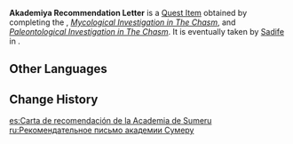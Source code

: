 {{Item Infobox
|id           = 101628
|image        = Item Quest Letter.png
|type         = Quest Items
|description  = This letter, carefully crafted, and it is sealed in the name of "Ecologist Khedive Pursina."<br>You got this as a gift from [[Khedive]]. He claims that this is even more precious than gold, and can gain you the help of the [[House of Purbiruni]].<br>Khedive himself believes monetary remuneration to be something of an insult... Hopefully, this doesn't prove to be a trend with people from [[Sumeru]].
|source1      = Completing [[Hydrological Investigation in The Chasm]], [[Mycological Investigation in The Chasm]], and [[Paleontological Investigation in The Chasm]]
}}
'''Akademiya Recommendation Letter''' is a [[Quest Item]] obtained by completing the {{Quest|Hydrological Investigation in The Chasm}}, ''[[Mycological Investigation in The Chasm]]'', and ''[[Paleontological Investigation in The Chasm]]''. It is eventually taken by [[Sadife]] in {{Quest|Purbiruni's Commandment}}.

==Other Languages==
{{Other Languages
|en      = Akademiya Recommendation Letter
|zhs     = 教令院举荐信
|zhs_rm  = Jiàolìng-yuàn Jǔjiàn-xìn
|zht     = 教令院舉薦信
|zht_rm  = Jiàolìng-yuàn Jǔjiàn-xìn
|ja      = 教令院の推薦状
|ja_rm   = Kyourei'in no Suisenjou
|ko      = 아카데미아 추천장
|es      = Carta de recomendación de la Academia de Sumeru
|fr      = Lettre de recommandation de l'Académie
|ru      = Рекомендательное письмо академии Сумеру
|th      = จดหมายแนะนำจากสถาบัน
|th_rm   = 
|vi      = Thư Tiến Cử Của Giáo Viện
|de      = Empfehlungsschreiben der Akademie
|id      = Surat Rekomendasi Akademiya
|pt      = Carta de Recomendação da Academia
|tr      = Akademi Tavsiye Mektubu
|it      = Lettera di raccomandazione per l'Akademiya
}}

==Change History==
{{Change History|2.6}}

[[es:Carta de recomendación de la Academia de Sumeru]]
[[ru:Рекомендательное письмо академии Сумеру]]